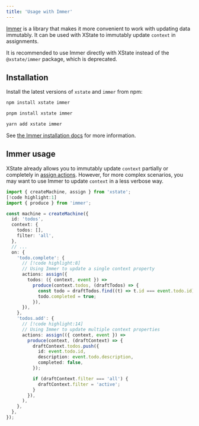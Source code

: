 ```yaml
---
title: 'Usage with Immer'
---
```


[Immer](https://immerjs.github.io/immer/) is a library that makes it more convenient to work with updating data immutably. It can be used with XState to immutably update `context` in assignments.

<Callout>

It is recommended to use Immer directly with XState instead of the `@xstate/immer` package, which is deprecated.

</Callout>

## Installation

Install the latest versions of `xstate` and `immer` from npm:

<Tabs>
<TabItem value="npm" label="npm">

```bash
npm install xstate immer
```

</TabItem>

<TabItem value="pnpm" label="pnpm">

```bash
pnpm install xstate immer
```

</TabItem>

<TabItem value="yarn" label="yarn">

```bash
yarn add xstate immer
```

</TabItem>
</Tabs>

See [the Immer installation docs](https://immerjs.github.io/immer/installation) for more information.

## Immer usage

XState already allows you to immutably update `context` partially or completely in [assign actions](/docs/actions#assign-action). However, for more complex scenarios, you may want to use Immer to update `context` in a less verbose way.

```ts
import { createMachine, assign } from 'xstate';
[!code highlight:1]
import { produce } from 'immer';

const machine = createMachine({
  id: 'todos',
  context: {
    todos: [],
    filter: 'all',
  },
  // ...
  on: {
    'todo.complete': {
      // [!code highlight:8]
      // Using Immer to update a single context property
      actions: assign({
        todos: ({ context, event }) =>
          produce(context.todos, (draftTodos) => {
            const todo = draftTodos.find((t) => t.id === event.todo.id);
            todo.completed = true;
          }),
      }),
    },
    'todos.add': {
      // [!code highlight:14]
      // Using Immer to update multiple context properties
      actions: assign(({ context, event }) =>
        produce(context, (draftContext) => {
          draftContext.todos.push({
            id: event.todo.id,
            description: event.todo.description,
            completed: false,
          });

          if (draftContext.filter === 'all') {
            draftContext.filter = 'active';
          }
        }),
      ),
    },
  },
});
```
